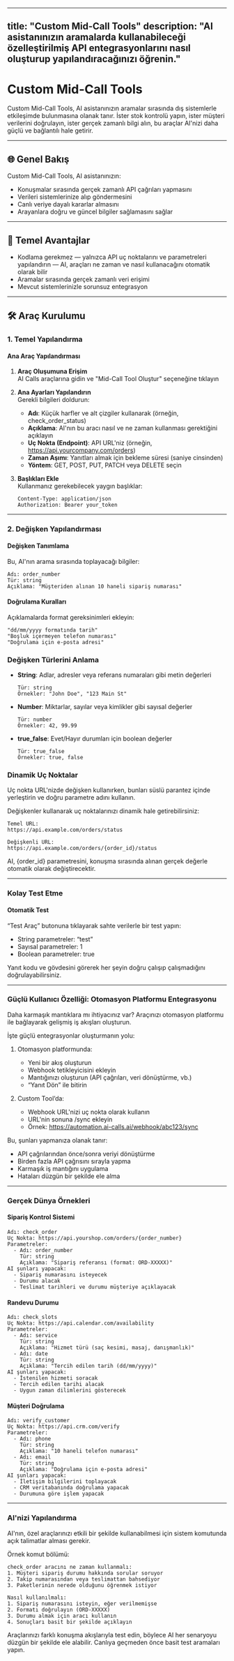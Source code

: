 
---
title: "Custom Mid-Call Tools"
description: "AI asistanınızın aramalarda kullanabileceği özelleştirilmiş API entegrasyonlarını nasıl oluşturup yapılandıracağınızı öğrenin."
---

# Custom Mid-Call Tools

Custom Mid-Call Tools, AI asistanınızın aramalar sırasında dış sistemlerle etkileşimde bulunmasına olanak tanır. İster stok kontrolü yapın, ister müşteri verilerini doğrulayın, ister gerçek zamanlı bilgi alın, bu araçlar AI'nizi daha güçlü ve bağlantılı hale getirir.

---

## 🌐 Genel Bakış

Custom Mid-Call Tools, AI asistanınızın:

- Konuşmalar sırasında gerçek zamanlı API çağrıları yapmasını
- Verileri sistemlerinize alıp göndermesini
- Canlı veriye dayalı kararlar almasını
- Arayanlara doğru ve güncel bilgiler sağlamasını sağlar

---

## 🚀 Temel Avantajlar

- Kodlama gerekmez — yalnızca API uç noktalarını ve parametreleri yapılandırın — AI, araçları ne zaman ve nasıl kullanacağını otomatik olarak bilir
- Aramalar sırasında gerçek zamanlı veri erişimi
- Mevcut sistemlerinizle sorunsuz entegrasyon

---

## 🛠️ Araç Kurulumu

### 1. Temel Yapılandırma

#### Ana Araç Yapılandırması

1. **Araç Oluşumuna Erişim**  
   AI Calls araçlarına gidin ve "Mid-Call Tool Oluştur" seçeneğine tıklayın

2. **Ana Ayarları Yapılandırın**  
   Gerekli bilgileri doldurun:
   
   - **Adı**: Küçük harfler ve alt çizgiler kullanarak (örneğin, check_order_status)
   - **Açıklama**: AI'nın bu aracı nasıl ve ne zaman kullanması gerektiğini açıklayın
   - **Uç Nokta (Endpoint)**: API URL'niz (örneğin, https://api.yourcompany.com/orders)
   - **Zaman Aşımı**: Yanıtları almak için bekleme süresi (saniye cinsinden)
   - **Yöntem**: GET, POST, PUT, PATCH veya DELETE seçin

3. **Başlıkları Ekle**  
   Kullanmanız gerekebilecek yaygın başlıklar:

   ```
   Content-Type: application/json
   Authorization: Bearer your_token
   ```

---

### 2. Değişken Yapılandırması

#### Değişken Tanımlama

Bu, AI'nın arama sırasında toplayacağı bilgiler:

```
Adı: order_number
Tür: string
Açıklama: "Müşteriden alınan 10 haneli sipariş numarası"
```

#### Doğrulama Kuralları

Açıklamalarda format gereksinimleri ekleyin:

```
"dd/mm/yyyy formatında tarih"
"Boşluk içermeyen telefon numarası"
"Doğrulama için e-posta adresi"
```

### Değişken Türlerini Anlama

- **String**: Adlar, adresler veya referans numaraları gibi metin değerleri
    ```
    Tür: string
    Örnekler: "John Doe", "123 Main St"
    ```
- **Number**: Miktarlar, sayılar veya kimlikler gibi sayısal değerler
    ```
    Tür: number
    Örnekler: 42, 99.99
    ```
- **true_false**: Evet/Hayır durumları için boolean değerler
    ```
    Tür: true_false
    Örnekler: true, false
    ```

### Dinamik Uç Noktalar

Uç nokta URL'nizde değişken kullanırken, bunları süslü parantez içinde yerleştirin ve doğru parametre adını kullanın.

Değişkenler kullanarak uç noktalarınızı dinamik hale getirebilirsiniz:

```
Temel URL:
https://api.example.com/orders/status

Değişkenli URL:
https://api.example.com/orders/{order_id}/status
```

AI, {order_id} parametresini, konuşma sırasında alınan gerçek değerle otomatik olarak değiştirecektir.

---

### Kolay Test Etme

#### Otomatik Test

“Test Araç” butonuna tıklayarak sahte verilerle bir test yapın:

- String parametreler: “test”
- Sayısal parametreler: 1
- Boolean parametreler: true

Yanıt kodu ve gövdesini görerek her şeyin doğru çalışıp çalışmadığını doğrulayabilirsiniz.

---

### Güçlü Kullanıcı Özelliği: Otomasyon Platformu Entegrasyonu

Daha karmaşık mantıklara mı ihtiyacınız var? Araçınızı otomasyon platformu ile bağlayarak gelişmiş iş akışları oluşturun.

İşte güçlü entegrasyonlar oluşturmanın yolu:

1. Otomasyon platformunda:
    - Yeni bir akış oluşturun
    - Webhook tetikleyicisini ekleyin
    - Mantığınızı oluşturun (API çağrıları, veri dönüştürme, vb.)
    - “Yanıt Dön” ile bitirin

2. Custom Tool’da:
    - Webhook URL'nizi uç nokta olarak kullanın
    - URL'nin sonuna /sync ekleyin
    - Örnek: https://automation.ai-calls.ai/webhook/abc123/sync

Bu, şunları yapmanıza olanak tanır:
- API çağrılarından önce/sonra veriyi dönüştürme
- Birden fazla API çağrısını sırayla yapma
- Karmaşık iş mantığını uygulama
- Hataları düzgün bir şekilde ele alma

---

### Gerçek Dünya Örnekleri

#### Sipariş Kontrol Sistemi
```
Adı: check_order
Uç Nokta: https://api.yourshop.com/orders/{order_number}
Parametreler:
  - Adı: order_number
    Tür: string
    Açıklama: "Sipariş referansı (format: ORD-XXXXX)"
AI şunları yapacak:
  - Sipariş numarasını isteyecek
  - Durumu alacak
  - Teslimat tarihleri ve durumu müşteriye açıklayacak
```

#### Randevu Durumu
```
Adı: check_slots
Uç Nokta: https://api.calendar.com/availability
Parametreler:
  - Adı: service
    Tür: string
    Açıklama: "Hizmet türü (saç kesimi, masaj, danışmanlık)"
  - Adı: date
    Tür: string
    Açıklama: "Tercih edilen tarih (dd/mm/yyyy)"
AI şunları yapacak:
  - İstenilen hizmeti soracak
  - Tercih edilen tarihi alacak
  - Uygun zaman dilimlerini gösterecek
```

#### Müşteri Doğrulama
```
Adı: verify_customer
Uç Nokta: https://api.crm.com/verify
Parametreler:
  - Adı: phone
    Tür: string
    Açıklama: "10 haneli telefon numarası"
  - Adı: email
    Tür: string
    Açıklama: "Doğrulama için e-posta adresi"
AI şunları yapacak:
  - İletişim bilgilerini toplayacak
  - CRM veritabanında doğrulama yapacak
  - Durumuna göre işlem yapacak
```

---

### AI'nizi Yapılandırma

AI'nın, özel araçlarınızı etkili bir şekilde kullanabilmesi için sistem komutunda açık talimatlar alması gerekir.

Örnek komut bölümü:
```
check_order aracını ne zaman kullanmalı:
1. Müşteri sipariş durumu hakkında sorular soruyor
2. Takip numarasından veya teslimattan bahsediyor
3. Paketlerinin nerede olduğunu öğrenmek istiyor

Nasıl kullanılmalı:
1. Sipariş numarasını isteyin, eğer verilmemişse
2. Formatı doğrulayın (ORD-XXXXX)
3. Durumu almak için aracı kullanın
4. Sonuçları basit bir şekilde açıklayın
```

Araçlarınızı farklı konuşma akışlarıyla test edin, böylece AI her senaryoyu düzgün bir şekilde ele alabilir. Canlıya geçmeden önce basit test aramaları yapın.
